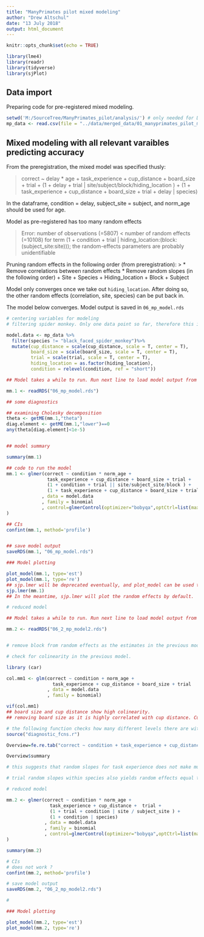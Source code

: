 ```yaml
---
title: "ManyPrimates pilot mixed modeling"
author: "Drew Altschul"
date: "13 July 2018"
output: html_document
---
```


```r
knitr::opts_chunk$set(echo = TRUE)

library(lme4)
library(readr)
library(tidyverse)
library(sjPlot)

```

## Data import

Preparing code for pre-registered mixed modeling. 

```r
setwd('M:/SourceTree/ManyPrimates_pilot/analysis/') # only needed for DMA's setup - should be deleted eventually
mp_data <- read.csv(file = "../data/merged_data/01_manyprimates_pilot_merged_data.csv")
```



## Mixed modeling with all relevant varaibles predicting accuracy

From the preregistration, the mixed model was specified thusly:

> correct ~ delay * age + 
task_experience + cup_distance + board_size + trial +
         (1 + delay + trial | site/subject/block/hiding_location ) + 
        (1 + task_experience + cup_distance + board_size + trial + delay | species)


In the dataframe, 
condition = delay,
subject_site = subject,
and norm_age should be used for age.

Model as pre-registered has too many random effects

> Error: number of observations (=5807) < number of random effects (=10108) for term (1 + condition + trial | hiding_location:(block:(subject_site:site))); the random-effects parameters are probably unidentifiable

Pruning random effects in the following order (from preregistration): 
> * Remove correlations between random effects
  * Remove random slopes (in the following order)
  + Site
  + Species
  + Hiding_location
  + Block
  + Subject

Model only converges once we take out `hiding_location`. After doing so, the other random effects (correlation, site, species) can be put back in.

The model below converges. Model output is saved in `06_mp_model.rds`

``` r

# centering variables for modeling
# filtering spider monkey. Only one data point so far, therefore this is not worth including to explode the number of random effects

model.data <- mp_data %>%
  filter(species != "black_faced_spider_monkey")%>%
  mutate(cup_distance = scale(cup_distance, scale = T, center = T),
         board_size = scale(board_size, scale = T, center = T),
         trial = scale(trial, scale = T, center = T),
         hiding_location = as.factor(hiding_location),
         condition = relevel(condition, ref = "short"))

## Model takes a while to run. Run next line to load model output from previous run with structure below.

mm.1 <- readRDS("06_mp_model.rds")

## some diagnostics

## examining Cholesky decomposition
theta <- getME(mm.1,"theta")
diag.element <- getME(mm.1,"lower")==0
any(theta[diag.element]<1e-5)


## model summary

summary(mm.1)

## code to run the model
mm.1 <- glmer(correct ~ condition * norm_age + 
               task_experience + cup_distance + board_size + trial +
               (1 + condition + trial || site/subject_site/block ) +         
               (1 + task_experience + cup_distance + board_size + trial + condition | species)
             , data = model.data
             , family = binomial
             , control=glmerControl(optimizer="bobyqa",optCtrl=list(maxfun=2e5))
)

## CIs
confint(mm.1, method='profile')


## save model output
saveRDS(mm.1, "06_mp_model.rds")

### Model plotting

plot_model(mm.1, type='est') 
plot_model(mm.1, type='re') 
## sjp.lmer will be deprecated eventually, and plot_model can be used to precisely obtain which plots of the GLMM one wishes to examine.
sjp.lmer(mm.1)
## In the meantime, sjp.lmer will plot the random effects by default.


```

```r
# reduced model 

## Model takes a while to run. Run next line to load model output from previous run with structure below.

mm.2 <- readRDS("06_2_mp_model2.rds")


# remove block from random effects as the estimates in the previous models were essentially 0

# check for colinearity in the previous model.

library (car)

col.mm1 <- glm(correct ~ condition + norm_age + 
                 task_experience + cup_distance + board_size + trial
               , data = model.data
               , family = binomial)

vif(col.mm1)
## board size and cup distance show high colinearity. 
## removing board size as it is highly correlated with cup distance. Cup distance seems to be of more immediate relevance.

# the following function checks how many different levels there are within  each random effect
source("diagnostic_fcns.r") 

Overview=fe.re.tab("correct ~ condition + task_experience + cup_distance + board_size + trial", "species",data = model.data)

Overview$summary

# this suggests that random slopes for task experience does not make much sense as most species have only 1 level. Same is true for board size. Therefore they are removed

# trial random slopes within species also yields random effects equal to 0. Therefore it is removed 

# reduced model 

mm.2 <- glmer(correct ~ condition * norm_age + 
                task_experience + cup_distance +  trial +
                (1 + trial + condition | site / subject_site ) +         
                (1 + condition | species)
              , data = model.data
              , family = binomial
              , control=glmerControl(optimizer="bobyqa",optCtrl=list(maxfun=2e5))
)

summary(mm.2)

# CIs
# does not work ?
confint(mm.2, method='profile')

# save model output
saveRDS(mm.2, "06_2_mp_model2.rds")

#

### Model plotting

plot_model(mm.2, type='est') 
plot_model(mm.2, type='re') 


```

